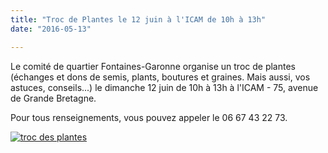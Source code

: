 ```yaml
---
title: "Troc de Plantes le 12 juin à l'ICAM de 10h à 13h"
date: "2016-05-13"

---
```


Le comité de quartier Fontaines-Garonne organise un troc de plantes (échanges et dons de semis, plants, boutures et graines. Mais aussi, vos astuces, conseils...) le dimanche 12 juin de 10h à 13h à l'ICAM - 75, avenue de Grande Bretagne.

Pour tous renseignements, vous pouvez appeler le 06 67 43 22 73.

[![troc des plantes](/uploads/troc-des-plantes-224x300.jpg)](http://fontaines-garonne.fr/wp-content/uploads/2016/05/troc-des-plantes.jpg)
